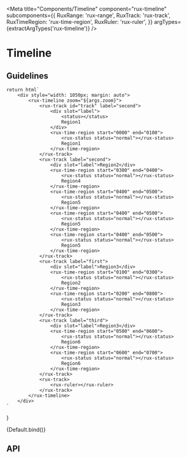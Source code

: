 
<Meta
    title="Components/Timeline"
    component="rux-timeline"
    subcomponents={{
        RuxRange: 'rux-range',
        RuxTrack: 'rux-track',
        RuxTimeRegion: 'rux-time-region',
        RuxRuler: 'rux-ruler',
    }}
    argTypes={extractArgTypes('rux-timeline')}
/>

# Timeline

## Guidelines

    return html`
        <div style="width: 1050px; margin: auto">
            <rux-timeline zoom="${args.zoom}">
                <rux-track id="track" label="second">
                    <div slot="label">
                        <status></status>
                        Region1
                    </div>
                    <rux-time-region start="0000" end="0100">
                        <rux-status status="normal"></rux-status>
                        Region1
                    </rux-time-region>
                </rux-track>
                <rux-track label="second">
                    <div slot="label">Region2</div>
                    <rux-time-region start="0300" end="0400">
                        <rux-status status="normal"></rux-status>
                        Region4
                    </rux-time-region>
                    <rux-time-region start="0400" end="0500">
                        <rux-status status="normal"></rux-status>
                        Region5
                    </rux-time-region>
                    <rux-time-region start="0400" end="0500">
                        <rux-status status="normal"></rux-status>
                        Region5
                    </rux-time-region>
                    <rux-time-region start="0400" end="0500">
                        <rux-status status="normal"></rux-status>
                        Region5
                    </rux-time-region>
                </rux-track>
                <rux-track label="first">
                    <div slot="label">Region3</div>
                    <rux-time-region start="0100" end="0300">
                        <rux-status status="normal"></rux-status>
                        Region2
                    </rux-time-region>
                    <rux-time-region start="0200" end="0800">
                        <rux-status status="normal"></rux-status>
                        Region3
                    </rux-time-region>
                </rux-track>
                <rux-track label="third">
                    <div slot="label">Region3</div>
                    <rux-time-region start="0500" end="0600">
                        <rux-status status="normal"></rux-status>
                        Region6
                    </rux-time-region>
                    <rux-time-region start="0600" end="0700">
                        <rux-status status="normal"></rux-status>
                        Region6
                    </rux-time-region>
                </rux-track>
                <rux-track>
                    <rux-ruler></rux-ruler>
                </rux-track>
            </rux-timeline>
        </div>
    `
}

<Canvas>
    <Story
        name="Default"
        args={{
            zoom: 120,
        }}
    >
        {Default.bind()}
    </Story>
</Canvas>

## API

<ArgsTable of="rux-timeline" />
